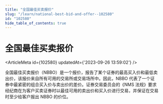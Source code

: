 ```yaml
---
title: "全国最佳买卖报价"
slug: "/learn/national-best-bid-and-offer--102580"
id: "102580"
hide_table_of_contents: true
---
```



# 全国最佳买卖报价

<ArticleMeta id={102580} updatedAt={'2023-09-26 13:59:02'} />
<div className='border-solid border-b border-t-0 my-4 border-[var(--ifm-color-gray-300)]' />

全国最佳买卖报价（NBBO）是一个报价，报告了某个证券的最高买入价和最低卖出价，该报价来自所有可用的交易所或交易场所中。因此，NBBO 代表了一个证券中最紧密的组合买入价与卖出价的差价。证券交易委员会的《NMS 法规》要求经纪商在为客户买卖证券时以最佳可用的卖出价和买入价进行交易，并保证在交易时至少给客户报出 NBBO 的价位。
